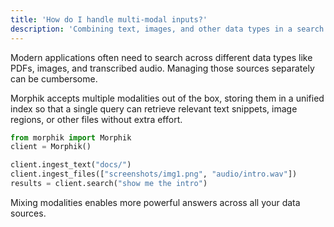 ```yaml
---
title: 'How do I handle multi-modal inputs?'
description: 'Combining text, images, and other data types in a search system'
---
```


Modern applications often need to search across different data types like PDFs, images, and transcribed audio. Managing those sources separately can be cumbersome.

Morphik accepts multiple modalities out of the box, storing them in a unified index so that a single query can retrieve relevant text snippets, image regions, or other files without extra effort.

```python
from morphik import Morphik
client = Morphik()

client.ingest_text("docs/")
client.ingest_files(["screenshots/img1.png", "audio/intro.wav"])
results = client.search("show me the intro")
```

Mixing modalities enables more powerful answers across all your data sources.
